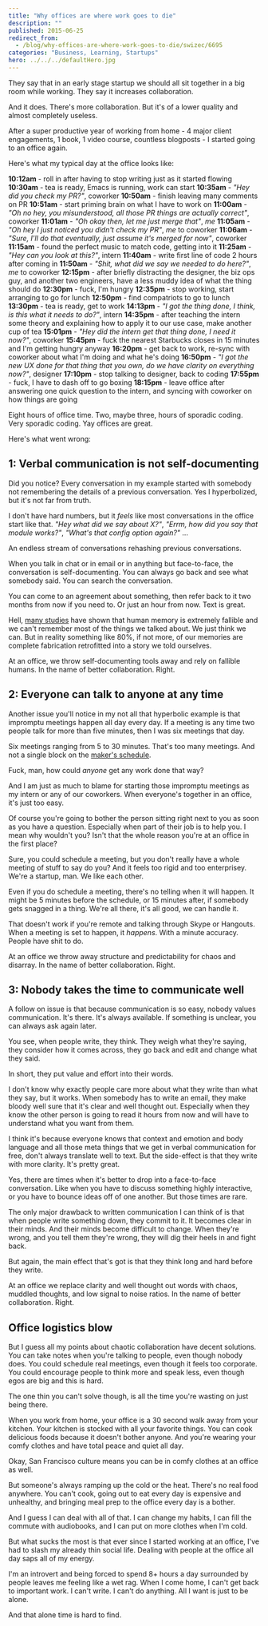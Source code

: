 ```yaml
---
title: "Why offices are where work goes to die"
description: ""
published: 2015-06-25
redirect_from:
  - /blog/why-offices-are-where-work-goes-to-die/swizec/6695
categories: "Business, Learning, Startups"
hero: ../../../defaultHero.jpg
---
```


They say that in an early stage startup we should all sit together in a big room while working. They say it increases collaboration.

And it does. There's more collaboration. But it's of a lower quality and almost completely useless.

After a super productive year of working from home - 4 major client engagements, 1 book, 1 video course, countless blogposts - I started going to an office again.

Here's what my typical day at the office looks like:

**10:12am** - roll in after having to stop writing just as it started flowing **10:30am** - tea is ready, Emacs is running, work can start **10:35am** - _"Hey did you check my PR?"_, coworker **10:50am** - finish leaving many comments on PR **10:51am** - start priming brain on what I have to work on **11:00am** - _"Oh no hey, you misunderstood, all those PR things are actually correct"_, coworker **11:01am** - _"Oh okay then, let me just merge that"_, _me_ **11:05am** - _"Oh hey I just noticed you didn't check my PR"_, _me_ to coworker **11:06am** - _"Sure, I'll do that eventually, just assume it's merged for now"_, coworker **11:15am** - found the perfect music to match code, getting into it **11:25am** - _"Hey can you look at this?"_, intern **11:40am** - write first line of code 2 hours after coming in **11:50am** - _"Shit, what did we say we needed to do here?"_, _me_ to coworker **12:15pm** - after briefly distracting the designer, the biz ops guy, and another two engineers, have a less muddy idea of what the thing should do **12:30pm** - fuck, I'm hungry **12:35pm** - stop working, start arranging to go for lunch **12:50pm** - find compatriots to go to lunch **13:30pm** - tea is ready, get to work **14:13pm** - _"I got the thing done, I think, is this what it needs to do?"_, intern **14:35pm** - after teaching the intern some theory and explaining how to apply it to our use case, make another cup of tea **15:01pm** - _"Hey did the intern get that thing done, I need it now?"_, coworker **15:45pm** - fuck the nearest Starbucks closes in 15 minutes and I'm getting hungry anyway **16:20pm** - get back to work, re-sync with coworker about what I'm doing and what he's doing **16:50pm** - _"I got the new UX done for that thing that you own, do we have clarity on everything now?"_, designer **17:10pm** - stop talking to designer, back to coding **17:55pm** - fuck, I have to dash off to go boxing **18:15pm** - leave office after answering one quick question to the intern, and syncing with coworker on how things are going

Eight hours of office time. Two, maybe three, hours of sporadic coding. Very sporadic coding. Yay offices are great.

Here's what went wrong:

## 1: Verbal communication is not self-documenting

Did you notice? Every conversation in my example started with somebody not remembering the details of a previous conversation. Yes I hyperbolized, but it's not far from truth.

I don't have hard numbers, but it _feels_ like most conversations in the office start like that. _"Hey what did we say about X?"_, _"Errm, how did you say that module works?"_, _"What's that config option again?"_ ...

An endless stream of conversations rehashing previous conversations.

When you talk in chat or in email or in anything but face-to-face, the conversation is self-documenting. You can always go back and see what somebody said. You can search the conversation.

You can come to an agreement about something, then refer back to it two months from now if you need to. Or just an hour from now. Text is great.

Hell, [many studies](https://scholar.google.com/scholar?hl=en&q=human+memory+fallible&btnG=&as_sdt=1%2C5&as_sdtp=) have shown that human memory is extremely fallible and we can't remember most of the things we talked about. We just think we can. But in reality something like 80%, if not more, of our memories are complete fabrication retrofitted into a story we told ourselves.

At an office, we throw self-documenting tools away and rely on fallible humans. In the name of better collaboration. Right.

## 2: Everyone can talk to anyone at any time

Another issue you'll notice in my not all that hyperbolic example is that impromptu meetings happen all day every day. If a meeting is any time two people talk for more than five minutes, then I was six meetings that day.

Six meetings ranging from 5 to 30 minutes. That's too many meetings. And not a single block on the [maker's schedule](http://swizec.com/blog/why-programmers-work-at-night/swizec/3198).

Fuck, man, how could _anyone_ get any work done that way?

And I am just as much to blame for starting those impromptu meetings as my intern or any of our coworkers. When everyone's together in an office, it's just too easy.

Of course you're going to bother the person sitting right next to you as soon as you have a question. Especially when part of their job is to help you. I mean why wouldn't you? Isn't that the whole reason you're at an office in the first place?

Sure, you could schedule a meeting, but you don't really have a whole meeting of stuff to say do you? And it feels too rigid and too enterprisey. We're a startup, man. We like each other.

Even if you do schedule a meeting, there's no telling when it will happen. It might be 5 minutes before the schedule, or 15 minutes after, if somebody gets snagged in a thing. We're all there, it's all good, we can handle it.

That doesn't work if you're remote and talking through Skype or Hangouts. When a meeting is set to happen, it _happens_. With a minute accuracy. People have shit to do.

At an office we throw away structure and predictability for chaos and disarray. In the name of better collaboration. Right.

## 3: Nobody takes the time to communicate well

A follow on issue is that because communication is so easy, nobody values communication. It's there. It's always available. If something is unclear, you can always ask again later.

You see, when people write, they think. They weigh what they're saying, they consider how it comes across, they go back and edit and change what they said.

In short, they put value and effort into their words.

I don't know why exactly people care more about what they write than what they say, but it works. When somebody has to write an email, they make bloody well sure that it's clear and well thought out. Especially when they know the other person is going to read it hours from now and will have to understand what you want from them.

I think it's because everyone knows that context and emotion and body language and all those meta things that we get in verbal communication for free, don't always translate well to text. But the side-effect is that they write with more clarity. It's pretty great.

Yes, there are times when it's better to drop into a face-to-face conversation. Like when you have to discuss something highly interactive, or you have to bounce ideas off of one another. But those times are rare.

The only major drawback to written communication I can think of is that when people write something down, they commit to it. It becomes clear in their minds. And their minds become difficult to change. When they're wrong, and you tell them they're wrong, they will dig their heels in and fight back.

But again, the main effect that's got is that they think long and hard before they write.

At an office we replace clarity and well thought out words with chaos, muddled thoughts, and low signal to noise ratios. In the name of better collaboration. Right.

## Office logistics blow

But I guess all my points about chaotic collaboration have decent solutions. You can take notes when you're talking to people, even though nobody does. You could schedule real meetings, even though it feels too corporate. You could encourage people to think more and speak less, even though egos are big and this is hard.

The one thin you can't solve though, is all the time you're wasting on just being there.

When you work from home, your office is a 30 second walk away from your kitchen. Your kitchen is stocked with all your favorite things. You can cook delicious foods because it doesn't bother anyone. And you're wearing your comfy clothes and have total peace and quiet all day.

Okay, San Francisco culture means you can be in comfy clothes at an office as well.

But someone's always ramping up the cold or the heat. There's no real food anywhere. You can't cook, going out to eat every day is expensive and unhealthy, and bringing meal prep to the office every day is a bother.

And I guess I can deal with all of that. I can change my habits, I can fill the commute with audiobooks, and I can put on more clothes when I'm cold.

But what sucks the most is that ever since I started working at an office, I've had to slash my already thin social life. Dealing with people at the office all day saps all of my energy.

I'm an introvert and being forced to spend 8+ hours a day surrounded by people leaves me feeling like a wet rag. When I come home, I can't get back to important work. I can't write. I can't do anything. All I want is just to be alone.

And that alone time is hard to find.
